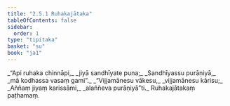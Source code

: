 ```yaml
---
title: "2.5.1 Ruhakajātaka"
tableOfContents: false
sidebar:
  order: 1
type: "tipitaka"
basket: "su"
book: "ja1"
---
```



<DynamicBreadcrumb />

<Division number="81" book="ja1">

<Paragraph number="470" type="verses" book="ja1">
_“Api ruhaka chinnāpi,_  
_jiyā sandhīyate puna;_  
_Sandhīyassu purāṇiyā,_  
_mā kodhassa vasaṃ gami”._  

</Paragraph>

</Division>
<Division number="82" book="ja1">

<Paragraph number="471" type="verses" book="ja1">
_“Vijjamānesu vākesu,_  
_vijjamānesu kārisu;_  
_Aññaṃ jiyaṃ karissāmi,_  
_alaññeva purāṇiyā”ti._  


</Paragraph>
</Division>

<Paragraph number="472" type="center" book="ja1">
Ruhakajātakaṃ paṭhamaṃ.
</Paragraph>
